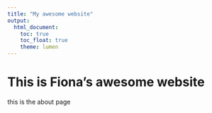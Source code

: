 ```yaml
---
title: "My awesome website"
output: 
  html_document:
    toc: true
    toc_float: true
    theme: lumen
---
```


# This is Fiona's awesome website

this is the about page



